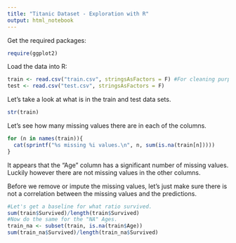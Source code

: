 ```yaml
---
title: "Titanic Dataset - Exploration with R"
output: html_notebook
---
```


Get the required packages:
```r
require(ggplot2)
```

Load the data into R:
```r
train <- read.csv("train.csv", stringsAsFactors = F) #For cleaning purposes let's not convert strings to factors.
test <- read.csv("test.csv", stringsAsFactors = F)
```

Let's take a look at what is in the train and test data sets.
```r
str(train)
```

Let's see how many missing values there are in each of the columns.
```r
for (n in names(train)){
  cat(sprintf("%s missing %i values.\n", n, sum(is.na(train[n]))))
}
```
It appears that the "Age" column has a significant number of missing values.
Luckily however there are not missing values in the other columns.

Before we remove or impute the missing values, let's just make sure there is not a correlation between the missing values and the predictions.
```r
#Let's get a baseline for what ratio survived.
sum(train$Survived)/length(train$Survived)
#Now do the same for the "NA" Ages.
train_na <- subset(train, is.na(train$Age))
sum(train_na$Survived)/length(train_na$Survived)
```






